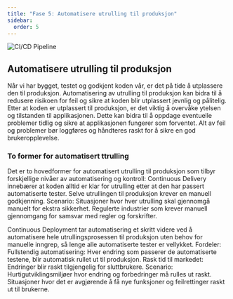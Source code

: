 ```yaml
---
title: "Fase 5: Automatisere utrulling til produksjon"
sidebar:
  order: 5
---
```


![CI/CD Pipeline](../../../../assets/images/AutomatiskUtrullingTilProduksjon.png)

## Automatisere utrulling til produksjon

Når vi har bygget, testet og godkjent koden vår, er det på tide å utplassere den til produksjon. Automatisering av utrulling til produksjon kan bidra til å redusere risikoen for feil og sikre at koden blir utplassert jevnlig og pålitelig. Etter at koden er utplassert til produksjon, er det viktig å overvåke ytelsen og tilstanden til applikasjonen. Dette kan bidra til å oppdage eventuelle problemer tidlig og sikre at applikasjonen fungerer som forventet. Alt av feil og problemer bør loggføres og håndteres raskt for å sikre en god brukeropplevelse.

### To former for automatisert ttrulling

Det er to hovedformer for automatisert utrulling til produksjon som tilbyr forskjellige nivåer av automatisering og kontroll:
Continuous Delivery innebærer at koden alltid er klar for utrulling etter at den har passert automatiserte tester. Selve utrullingen til produksjon krever en manuell godkjenning.
Scenario:
Situasjoner hvor hver utrulling skal gjennomgå manuelt for ekstra sikkerhet.
Regulerte industrier som krever manuell gjennomgang for samsvar med regler og forskrifter.

Continuous Deployment tar automatisering et skritt videre ved å automatisere hele utrullingsprosessen til produksjon uten behov for manuelle inngrep, så lenge alle automatiserte tester er vellykket.
Fordeler:
Fullstendig automatisering: Hver endring som passerer de automatiserte testene, blir automatisk rullet ut til produksjon.
Rask tid til markedet: Endringer blir raskt tilgjengelig for sluttbrukere.
Scenario:
Hurtigutviklingsmiljøer hvor endring og forbedringer må rulles ut raskt. Situasjoner hvor det er avgjørende å få nye funksjoner og feilrettinger raskt ut til brukerne.


<SelectCorrect
  question="Hva er formålet med å automatisere utrulling til produksjon?"
  correct="For å sikre at koden blir raskt og sikkert utplassert til produksjon."
  wrong1="For å teste koden i et realistisk miljø før den rulles ut til produksjon."
  wrong2="For å overvåke ytelsen og tilstanden til applikasjonen."
/>


<LikeThisPage />
